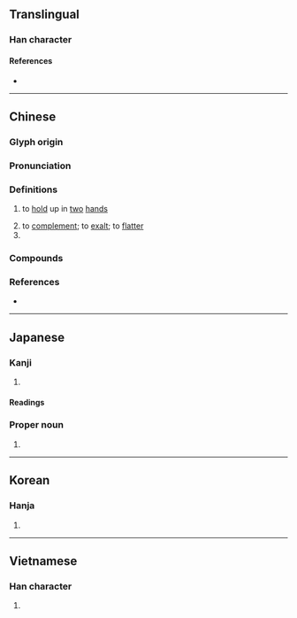 {{character info}}
==Translingual==

===Han character===
{{Han char|rn=64|rad=手|as=08|sn=11|four=55053|canj=QQKQ|ids=⿰扌奉}}

====References====
* {{Han ref|kx=0434.330|dkj=12189|dj=0784.130|hdz=31890.080|uh=6367|ud=25447|bh=B1B7|bd=45495}}

----

==Chinese==
{{zh-forms}}

===Glyph origin===
{{Han etym}}

===Pronunciation===
{{zh-pron
|m=pěng
|ma=Zh-peng.ogg
|m-s=
|c=pung2,bung2,fung2
|c-t=
|g=
|h=pfs=púng
|j=
|mb=
|md=
|mn=ml:phông/phóng/phâng
|mn_note=phông/phóng - literary; phâng - vernacular
|mn-t=
|w=
|x=
|mc=y
|oc=y
|cat=v
}}

===Definitions===
{{zh-hanzi}}

# to [[hold]] up in [[two]] [[hand]]s
#: {{zh-x|捧 著[着]{zhe} 一 個 花瓶|to hold a vase in both hands}}
# to [[complement]]; to [[exalt]]; to [[flatter]]
# {{zh-classifier|[[double]] [[handful]]s of something}}

===Compounds===
{{zh-der|吹捧|捧場|捧殺|捧腹|簇捧|追捧|一捧雪|呵脬捧卵|大捧|令人捧腹|捧臭腳|捧心西子|捧花|捧腹大笑|捧頭鼠竄|推輪捧轂|捧袂|捧心妍|捧轂推輪|捧心|掇臀捧屁|捧杯|眾星捧月|捧住|捧角|捧心學|捧日|捧讀|捧心顰|捧檄|捧哏|捧首|捧日心|毛義捧檄|西施捧心|趨時捧勢|西子捧心}}

===References===
* {{R:yue:Hanzi}}

{{zh-cat|Elementary}}

----

==Japanese==

===Kanji===
{{ja-kanji|grade=|rs=手08}}

# {{rfdef|ja|sort=手08}}

====Readings====
{{ja-readings
|goon=ふ
|kanon=ほう
|kun=ささ-げる
}}

===Proper noun===
{{ja-kanjitab|ささ|o1=げ|yomi=k}}
{{ja-pos|proper|ささげ}}

# {{surname|ja|sort=ささげ}}

----

==Korean==

===Hanja===
{{ko-hanja|hangeul=봉}}

# {{rfdef|ko|sort=手08}}

----

==Vietnamese==

===Han character===
{{vi-readings|reading=bổng, bồng, phủng|rs=手08}}

# {{rfdef|vi|sort=手08}}